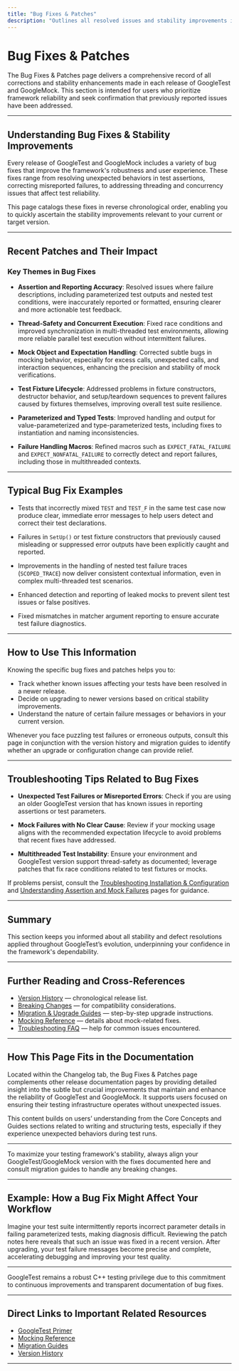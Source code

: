 ```yaml
---
title: "Bug Fixes & Patches"
description: "Outlines all resolved issues and stability improvements incorporated in each version, supporting users seeking reassurances about fixed defects or enhanced framework reliability."
---
```


# Bug Fixes & Patches

The Bug Fixes & Patches page delivers a comprehensive record of all corrections and stability enhancements made in each release of GoogleTest and GoogleMock. This section is intended for users who prioritize framework reliability and seek confirmation that previously reported issues have been addressed.

---

## Understanding Bug Fixes & Stability Improvements

Every release of GoogleTest and GoogleMock includes a variety of bug fixes that improve the framework's robustness and user experience. These fixes range from resolving unexpected behaviors in test assertions, correcting misreported failures, to addressing threading and concurrency issues that affect test reliability.

This page catalogs these fixes in reverse chronological order, enabling you to quickly ascertain the stability improvements relevant to your current or target version.

---

## Recent Patches and Their Impact

### Key Themes in Bug Fixes

- **Assertion and Reporting Accuracy**: Resolved issues where failure descriptions, including parameterized test outputs and nested test conditions, were inaccurately reported or formatted, ensuring clearer and more actionable test feedback.

- **Thread-Safety and Concurrent Execution**: Fixed race conditions and improved synchronization in multi-threaded test environments, allowing more reliable parallel test execution without intermittent failures.

- **Mock Object and Expectation Handling**: Corrected subtle bugs in mocking behavior, especially for excess calls, unexpected calls, and interaction sequences, enhancing the precision and stability of mock verifications.

- **Test Fixture Lifecycle**: Addressed problems in fixture constructors, destructor behavior, and setup/teardown sequences to prevent failures caused by fixtures themselves, improving overall test suite resilience.

- **Parameterized and Typed Tests**: Improved handling and output for value-parameterized and type-parameterized tests, including fixes to instantiation and naming inconsistencies.

- **Failure Handling Macros**: Refined macros such as `EXPECT_FATAL_FAILURE` and `EXPECT_NONFATAL_FAILURE` to correctly detect and report failures, including those in multithreaded contexts.

---

## Typical Bug Fix Examples

- Tests that incorrectly mixed `TEST` and `TEST_F` in the same test case now produce clear, immediate error messages to help users detect and correct their test declarations.

- Failures in `SetUp()` or test fixture constructors that previously caused misleading or suppressed error outputs have been explicitly caught and reported.

- Improvements in the handling of nested test failure traces (`SCOPED_TRACE`) now deliver consistent contextual information, even in complex multi-threaded test scenarios.

- Enhanced detection and reporting of leaked mocks to prevent silent test issues or false positives.

- Fixed mismatches in matcher argument reporting to ensure accurate test failure diagnostics.

---

## How to Use This Information

Knowing the specific bug fixes and patches helps you to:

- Track whether known issues affecting your tests have been resolved in a newer release.
- Decide on upgrading to newer versions based on critical stability improvements.
- Understand the nature of certain failure messages or behaviors in your current version.

Whenever you face puzzling test failures or erroneous outputs, consult this page in conjunction with the version history and migration guides to identify whether an upgrade or configuration change can provide relief.

---

## Troubleshooting Tips Related to Bug Fixes

- **Unexpected Test Failures or Misreported Errors**: Check if you are using an older GoogleTest version that has known issues in reporting assertions or test parameters.

- **Mock Failures with No Clear Cause**: Review if your mocking usage aligns with the recommended expectation lifecycle to avoid problems that recent fixes have addressed.

- **Multithreaded Test Instability**: Ensure your environment and GoogleTest version support thread-safety as documented; leverage patches that fix race conditions related to test fixtures or mocks.

If problems persist, consult the [Troubleshooting Installation & Configuration](/getting-started/troubleshooting-common-issues/common-setup-issues) and [Understanding Assertion and Mock Failures](/faq/troubleshooting/assertion-and-mock-failures) pages for guidance.

---

## Summary

This section keeps you informed about all stability and defect resolutions applied throughout GoogleTest’s evolution, underpinning your confidence in the framework's dependability.

---

## Further Reading and Cross-References

- [Version History](/changelog/releases-highlights/version-history) — chronological release list.
- [Breaking Changes](/changelog/migrations-breakages/breaking-changes) — for compatibility considerations.
- [Migration & Upgrade Guides](/changelog/migrations-breakages/migration-guides) — step-by-step upgrade instructions.
- [Mocking Reference](https://google.github.io/googletest/reference/mocking.html) — details about mock-related fixes.
- [Troubleshooting FAQ](/faq/troubleshooting) — help for common issues encountered.

---

## How This Page Fits in the Documentation

Located within the Changelog tab, the Bug Fixes & Patches page complements other release documentation pages by providing detailed insight into the subtle but crucial improvements that maintain and enhance the reliability of GoogleTest and GoogleMock. It supports users focused on ensuring their testing infrastructure operates without unexpected issues.

This content builds on users’ understanding from the Core Concepts and Guides sections related to writing and structuring tests, especially if they experience unexpected behaviors during test runs.

---

<Check>
To maximize your testing framework's stability, always align your GoogleTest/GoogleMock version with the fixes documented here and consult migration guides to handle any breaking changes.
</Check>

---

## Example: How a Bug Fix Might Affect Your Workflow

Imagine your test suite intermittently reports incorrect parameter details in failing parameterized tests, making diagnosis difficult. Reviewing the patch notes here reveals that such an issue was fixed in a recent version. After upgrading, your test failure messages become precise and complete, accelerating debugging and improving your test quality.

---

GoogleTest remains a robust C++ testing privilege due to this commitment to continuous improvements and transparent documentation of bug fixes.

---

## Direct Links to Important Related Resources

- [GoogleTest Primer](https://google.github.io/googletest/primer.html)
- [Mocking Reference](https://google.github.io/googletest/reference/mocking.html)
- [Migration Guides](/changelog/migrations-breakages/migration-guides)
- [Version History](/changelog/releases-highlights/version-history)

---

